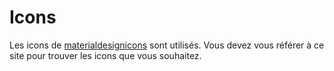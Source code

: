 
<Meta title="Advanced/Icons" />

# Icons

Les icons de [materialdesignicons](https://materialdesignicons.com/) sont utilisés. Vous devez vous référer à ce site pour trouver les icons que vous souhaitez.
